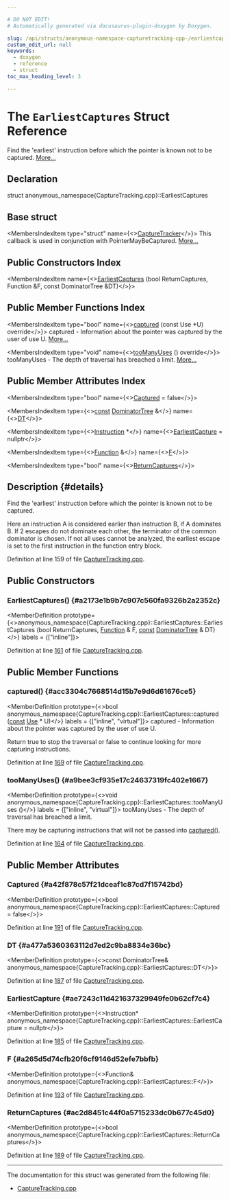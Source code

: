 ```yaml
---

# DO NOT EDIT!
# Automatically generated via docusaurus-plugin-doxygen by Doxygen.

slug: /api/structs/anonymous-namespace-capturetracking-cpp-/earliestcaptures
custom_edit_url: null
keywords:
  - doxygen
  - reference
  - struct
toc_max_heading_level: 3

---
```





# The `EarliestCaptures` Struct Reference

<DoxygenPage pluginConfig={pluginConfig}>

Find the &#39;earliest&#39; instruction before which the pointer is known not to be captured. <a href="#details">More...</a>

## Declaration

<CodeBlock>struct anonymous_namespace{CaptureTracking.cpp}::EarliestCaptures</CodeBlock>

## Base struct

<MembersIndex>

<MembersIndexItem
  type="struct"
  name={<><a href="/docs/api/structs/llvm/capturetracker">CaptureTracker</a></>}>
This callback is used in conjunction with PointerMayBeCaptured. <a href="/docs/api/structs/llvm/capturetracker/#details">More...</a>
</MembersIndexItem>

</MembersIndex>

## Public Constructors Index

<MembersIndex>

<MembersIndexItem
  name={<><a href="#a2173e1b9b7c907c560fa9326b2a2352c">EarliestCaptures</a> (bool ReturnCaptures, Function &amp;F, const DominatorTree &amp;DT)</>}>
</MembersIndexItem>

</MembersIndex>

## Public Member Functions Index

<MembersIndex>

<MembersIndexItem
  type="bool"
  name={<><a href="#acc3304c7668514d15b7e9d6d61676ce5">captured</a> (const Use &#42;U) override</>}>
captured - Information about the pointer was captured by the user of use U. <a href="#acc3304c7668514d15b7e9d6d61676ce5">More...</a>
</MembersIndexItem>

<MembersIndexItem
  type="void"
  name={<><a href="#a9bee3cf935e17c24637319fc402e1667">tooManyUses</a> () override</>}>
tooManyUses - The depth of traversal has breached a limit. <a href="#a9bee3cf935e17c24637319fc402e1667">More...</a>
</MembersIndexItem>

</MembersIndex>

## Public Member Attributes Index

<MembersIndex>

<MembersIndexItem
  type="bool"
  name={<><a href="#a42f878c57f21dceaf1c87cd7f15742bd">Captured</a> = false</>}>
</MembersIndexItem>

<MembersIndexItem
  type={<><a href="/docs/api/files/lib/lib/target/lib/target/aarch64/aarch64promoteconstant-cpp/#a90f8350fecae261c25be85d38b451bff">const</a> <a href="/docs/api/classes/llvm/dominatortree">DominatorTree</a> &amp;</>}
  name={<><a href="#a477a5360363112d7ed2c9ba8834e36bc">DT</a></>}>
</MembersIndexItem>

<MembersIndexItem
  type={<><a href="/docs/api/classes/llvm/instruction">Instruction</a> &#42;</>}
  name={<><a href="#ae7243c11d421637329949fe0b62cf7c4">EarliestCapture</a> = nullptr</>}>
</MembersIndexItem>

<MembersIndexItem
  type={<><a href="/docs/api/classes/llvm/function">Function</a> &amp;</>}
  name={<><a href="#a265d5d74cfb20f6cf9146d52efe7bbfb">F</a></>}>
</MembersIndexItem>

<MembersIndexItem
  type="bool"
  name={<><a href="#ac2d8451c44f0a5715233dc0b677c45d0">ReturnCaptures</a></>}>
</MembersIndexItem>

</MembersIndex>

## Description {#details}

Find the &#39;earliest&#39; instruction before which the pointer is known not to be captured.

Here an instruction A is considered earlier than instruction B, if A dominates B. If 2 escapes do not dominate each other, the terminator of the common dominator is chosen. If not all uses cannot be analyzed, the earliest escape is set to the first instruction in the function entry block.

Definition at line 159 of file <a href="/docs/api/files/lib/lib/analysis/capturetracking-cpp">CaptureTracking.cpp</a>.

<SectionDefinition>

## Public Constructors

### EarliestCaptures() {#a2173e1b9b7c907c560fa9326b2a2352c}

<MemberDefinition
  prototype={<>anonymous&#95;namespace&#123;CaptureTracking.cpp&#125;::EarliestCaptures::EarliestCaptures (bool ReturnCaptures, <a href="/docs/api/classes/llvm/function">Function</a> &amp; F, <a href="/docs/api/files/lib/lib/target/lib/target/aarch64/aarch64promoteconstant-cpp/#a90f8350fecae261c25be85d38b451bff">const</a> <a href="/docs/api/classes/llvm/dominatortree">DominatorTree</a> &amp; DT)</>}
  labels = {["inline"]}>

Definition at line <a href="/docs/api/files/lib/lib/analysis/capturetracking-cpp/#l00161">161</a> of file <a href="/docs/api/files/lib/lib/analysis/capturetracking-cpp">CaptureTracking.cpp</a>.
</MemberDefinition>

</SectionDefinition>

<SectionDefinition>

## Public Member Functions

### captured() {#acc3304c7668514d15b7e9d6d61676ce5}

<MemberDefinition
  prototype={<>bool anonymous&#95;namespace&#123;CaptureTracking.cpp&#125;::EarliestCaptures::captured (<a href="/docs/api/files/lib/lib/target/lib/target/aarch64/aarch64promoteconstant-cpp/#a90f8350fecae261c25be85d38b451bff">const</a> <a href="/docs/api/classes/llvm/use">Use</a> &#42; U)</>}
  labels = {["inline", "virtual"]}>
captured - Information about the pointer was captured by the user of use U.

Return true to stop the traversal or false to continue looking for more capturing instructions.

Definition at line <a href="/docs/api/files/lib/lib/analysis/capturetracking-cpp/#l00169">169</a> of file <a href="/docs/api/files/lib/lib/analysis/capturetracking-cpp">CaptureTracking.cpp</a>.
</MemberDefinition>

### tooManyUses() {#a9bee3cf935e17c24637319fc402e1667}

<MemberDefinition
  prototype={<>void anonymous&#95;namespace&#123;CaptureTracking.cpp&#125;::EarliestCaptures::tooManyUses ()</>}
  labels = {["inline", "virtual"]}>
tooManyUses - The depth of traversal has breached a limit.

There may be capturing instructions that will not be passed into <a href="#acc3304c7668514d15b7e9d6d61676ce5">captured()</a>.

Definition at line <a href="/docs/api/files/lib/lib/analysis/capturetracking-cpp/#l00164">164</a> of file <a href="/docs/api/files/lib/lib/analysis/capturetracking-cpp">CaptureTracking.cpp</a>.
</MemberDefinition>

</SectionDefinition>

<SectionDefinition>

## Public Member Attributes

### Captured {#a42f878c57f21dceaf1c87cd7f15742bd}

<MemberDefinition
  prototype={<>bool anonymous&#95;namespace&#123;CaptureTracking.cpp&#125;::EarliestCaptures::Captured = false</>}>

Definition at line <a href="/docs/api/files/lib/lib/analysis/capturetracking-cpp/#l00191">191</a> of file <a href="/docs/api/files/lib/lib/analysis/capturetracking-cpp">CaptureTracking.cpp</a>.
</MemberDefinition>

### DT {#a477a5360363112d7ed2c9ba8834e36bc}

<MemberDefinition
  prototype={<>const DominatorTree&amp; anonymous&#95;namespace&#123;CaptureTracking.cpp&#125;::EarliestCaptures::DT</>}>

Definition at line <a href="/docs/api/files/lib/lib/analysis/capturetracking-cpp/#l00187">187</a> of file <a href="/docs/api/files/lib/lib/analysis/capturetracking-cpp">CaptureTracking.cpp</a>.
</MemberDefinition>

### EarliestCapture {#ae7243c11d421637329949fe0b62cf7c4}

<MemberDefinition
  prototype={<>Instruction&#42; anonymous&#95;namespace&#123;CaptureTracking.cpp&#125;::EarliestCaptures::EarliestCapture = nullptr</>}>

Definition at line <a href="/docs/api/files/lib/lib/analysis/capturetracking-cpp/#l00185">185</a> of file <a href="/docs/api/files/lib/lib/analysis/capturetracking-cpp">CaptureTracking.cpp</a>.
</MemberDefinition>

### F {#a265d5d74cfb20f6cf9146d52efe7bbfb}

<MemberDefinition
  prototype={<>Function&amp; anonymous&#95;namespace&#123;CaptureTracking.cpp&#125;::EarliestCaptures::F</>}>

Definition at line <a href="/docs/api/files/lib/lib/analysis/capturetracking-cpp/#l00193">193</a> of file <a href="/docs/api/files/lib/lib/analysis/capturetracking-cpp">CaptureTracking.cpp</a>.
</MemberDefinition>

### ReturnCaptures {#ac2d8451c44f0a5715233dc0b677c45d0}

<MemberDefinition
  prototype={<>bool anonymous&#95;namespace&#123;CaptureTracking.cpp&#125;::EarliestCaptures::ReturnCaptures</>}>

Definition at line <a href="/docs/api/files/lib/lib/analysis/capturetracking-cpp/#l00189">189</a> of file <a href="/docs/api/files/lib/lib/analysis/capturetracking-cpp">CaptureTracking.cpp</a>.
</MemberDefinition>

</SectionDefinition>

<hr/>

The documentation for this struct was generated from the following file:

<ul>
<li><a href="/docs/api/files/lib/lib/analysis/capturetracking-cpp">CaptureTracking.cpp</a></li>
</ul>

</DoxygenPage>
